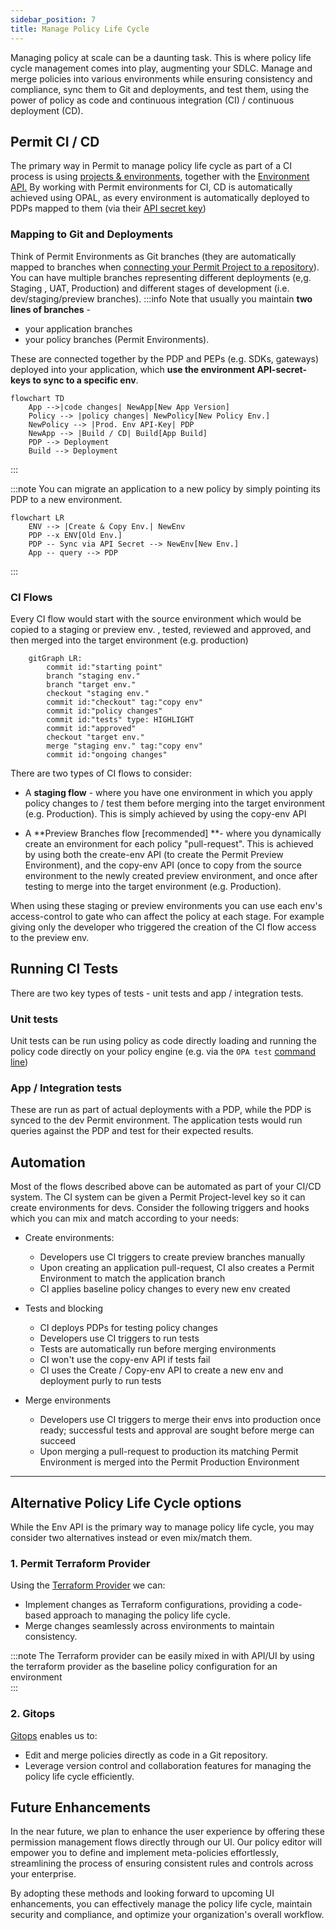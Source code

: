 ```yaml
---
sidebar_position: 7
title: Manage Policy Life Cycle
---
```


Managing policy at scale can be a daunting task. This is where policy life cycle management comes into play, augmenting your SDLC. 
Manage and merge policies into various environments while ensuring consistency and compliance, sync them to Git and deployments, and test them, using the power of policy as code and continuous integration (CI) / continuous deployment (CD).


## Permit CI / CD
The primary way in Permit to manage policy life cycle as part of a  CI
process is using [projects & environments](/manage-your-account/projects-and-env), 
together with the [Environment API.](https://api.permit.io/v2/redoc#tag/Environments) 
By working with Permit environments for CI, CD is automatically achieved using OPAL, as every environment is automatically deployed to PDPs mapped to them (via their [API secret key](/manage-your-account/projects-and-env#fetching-and-rotating-the-api-key))

### Mapping to Git and Deployments

Think of Permit Environments as Git branches (they are automatically mapped to branches when [connecting your Permit Project to a repository](integrations/gitops/github)). You can have multiple branches representing different deployments (e,g. Staging , UAT, Production) and different stages of development (i.e. dev/staging/preview branches).
:::info
Note that usually you maintain **two lines of branches** -  
- your application branches 
- your policy branches (Permit Environments). 

These are connected together by the PDP and PEPs (e.g. SDKs, gateways) deployed into your application, which **use the environment API-secret-keys to sync to a specific env**.

```mermaid
flowchart TD
    App -->|code changes| NewApp[New App Version]
    Policy --> |policy changes| NewPolicy[New Policy Env.]
    NewPolicy --> |Prod. Env API-Key| PDP
    NewApp --> |Build / CD| Build[App Build]
    PDP --> Deployment
    Build --> Deployment
```
:::

:::note
You can migrate an application to a new policy by simply pointing its PDP to a new environment.
```mermaid
flowchart LR
    ENV --> |Create & Copy Env.| NewEnv
    PDP --x ENV[Old Env.]
    PDP -- Sync via API Secret --> NewEnv[New Env.]
    App -- query --> PDP
```
:::

### CI Flows

Every CI flow would start with the source environment which would be copied to a staging or preview env. , tested, reviewed and approved, and then merged into the target environment (e.g. production)
```mermaid
    gitGraph LR:
        commit id:"starting point"
        branch "staging env."
        branch "target env."
        checkout "staging env."
        commit id:"checkout" tag:"copy env"
        commit id:"policy changes"
        commit id:"tests" type: HIGHLIGHT
        commit id:"approved"
        checkout "target env."
        merge "staging env." tag:"copy env"
        commit id:"ongoing changes"
```

There are two types of CI flows to consider:

-   A **staging flow** - where you have one environment in which you apply policy changes to / test them before merging into the target environment (e.g. Production).
    This is simply achieved by using the copy-env API

-   A **Preview Branches flow [recommended] **- where you dynamically create an environment for each policy "pull-request". This is achieved by using both the create-env API (to create the Permit Preview Environment), and the copy-env API (once to copy from the source environment to the newly created preview environment, and once after testing to merge into the target environment (e.g. Production).

When using these staging or preview environments you can use each env's access-control to gate who can affect the policy at each stage. For example giving only the developer who triggered the creation of the CI flow access to the preview env.


## Running CI Tests
There are two key types of tests - unit tests and app / integration tests.

### Unit tests
Unit tests can be run using policy as code directly loading and running the policy code directly on your policy engine (e.g. via the `OPA test` [command line](https://www.openpolicyagent.org/docs/latest/policy-testing/))
### App / Integration tests
These are run as part of actual deployments with a PDP, while the PDP is synced to the dev Permit environment. The application tests would run queries against the PDP and test for their expected results.


## Automation

Most of the flows described above can be automated as part of your CI/CD system.
The CI system can be given a Permit Project-level key so it can create environments for devs.
Consider the following triggers and hooks which you can mix and match according to your needs:

-   Create environments:
    -   Developers use CI triggers to create preview branches manually
    -   Upon creating an application pull-request, CI also creates a Permit Environment to match the application branch
    -   CI applies baseline policy changes to every new env created

-   Tests and blocking
    -   CI deploys PDPs for testing policy changes
    -   Developers use CI triggers to run tests
    -   Tests are automatically run before merging environments
    -   CI won't use the copy-env API if tests fail
    -   CI uses the Create / Copy-env API to create a new env and deployment purly to run tests

-   Merge environments
    -   Developers use CI triggers to merge their envs into production once ready; successful tests and approval are sought before merge can succeed
    -   Upon merging a pull-request to production its matching Permit Environment is merged into the Permit Production Environment


---------


## Alternative Policy Life Cycle options

While the Env API is the primary way to manage policy life cycle, you may consider two alternatives instead or even mix/match them.


### 1. Permit Terraform Provider 

Using the [Terraform Provider](/integrations/infra-as-code/terraform-provider) we can:

- Implement changes as Terraform configurations, providing a code-based approach to managing the policy life cycle.
- Merge changes seamlessly across environments to maintain consistency.

:::note
The Terraform provider can be easily mixed in with API/UI by using the terraform provider as the baseline policy configuration for an environment\
:::

### 2. Gitops

[Gitops](/integrations/gitops/overview) enables us to:

- Edit and merge policies directly as code in a Git repository.
- Leverage version control and collaboration features for managing the policy life cycle efficiently.



## Future Enhancements

In the near future, we plan to enhance the user experience by offering these permission management flows directly through our UI.
Our policy editor will empower you to define and implement meta-policies effortlessly,
streamlining the process of ensuring consistent rules and controls across your enterprise.

By adopting these methods and looking forward to upcoming UI enhancements, you can effectively manage the policy life cycle, maintain security and compliance,
and optimize your organization's overall workflow.
